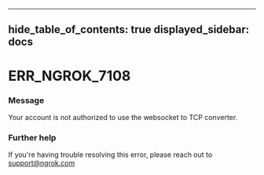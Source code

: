 

---
hide_table_of_contents: true
displayed_sidebar: docs
---


# ERR_NGROK_7108

### Message
Your account is not authorized to use the websocket to TCP converter.

<ErrorDetails />



### Further help
If you're having trouble resolving this error, please reach out to [support@ngrok.com](mailto:support@ngrok.com?subject=Help%20with%20ERR_NGROK_7108)

